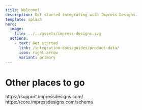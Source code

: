 ```yaml
---
title: Welcome!
description: Get started integrating with Impress Designs.
template: splash
hero:
  image:
    file: ../../assets/impress-designs.svg
  actions:
    - text: Get started
      link: /integration-docs/guides/product-data/
      icon: right-arrow
      variant: primary
---
```



# Other places to go

<CardGrid stagger>
	<Card title="Get support" icon="external">
		https://support.impressdesigns.com/
	</Card>
	<Card title="Get connected to our API" icon="rocket">
		https://core.impressdesigns.com/schema
	</Card>
</CardGrid>
